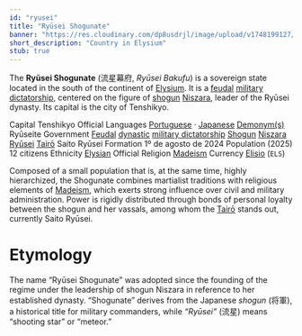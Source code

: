 ```yaml
---
id: "ryusei"
title: "Ryūsei Shogunate"
banner: "https://res.cloudinary.com/dp8usdrjl/image/upload/v1748199127/ryuseiflag_cwz57b.svg"
short_description: "Country in Elysium"
stub: true
---
```


The **Ryūsei Shogunate** (流星幕府, _Ryūsei Bakufu_) is a sovereign state located in the south of
the continent of [Elysium](Elysium). It is a [feudal](https://en.wikipedia.org/wiki/Feudalism)
[military dictatorship](https://en.wikipedia.org/wiki/Military_Dictatorship), centered on the figure
of [shogun](https://en.wikipedia.org/wiki/Shogun) [Niszara](Niszara_Ryūsei), leader of the Ryūsei
dynasty. Its capital is the city of Tenshikyo.

<QuickFacts title="Ryūsei Shogunate" subtitle="流星幕府">
    <CountrySymbols
        flag="https://res.cloudinary.com/dp8usdrjl/image/upload/v1748199127/ryuseiflag_cwz57b.svg"
        coatOfArms="https://res.cloudinary.com/dp8usdrjl/image/upload/v1748199127/ryusei_kllwlj.svg"
    />
    <tr>
        <td>Capital</td>
        <td>Tenshikyo</td>
    </tr>
    <tr>
        <td>Official Languages</td>
        <td>
            <a href="https://en.wikipedia.org/wiki/Portuguese_language">Portuguese</a> &centerdot;
            <a href="https://en.wikipedia.org/wiki/Japanese_language">Japanese</a>
        </td>
    </tr>
    <tr>
        <td>
            <a href="https://en.wikipedia.org/wiki/Demonym">Demonym(s)</a>
        </td>
        <td>Ryūseite</td>
    </tr>
    <tr>
        <td>Government</td>
        <td>
            <a href="https://en.wikipedia.org/wiki/Feudalism">Feudal</a>
            <a href="https://en.wikipedia.org/wiki/Dynasty">dynastic</a>
            <a href="https://en.wikipedia.org/wiki/Military_dictatorship">military dictatorship</a>
        </td>
    </tr>
    <tr class="small">
        <td>
            <a href="https://en.wikipedia.org/wiki/Shogun">Shogun</a>
        </td>
        <td>
            <a href="Niszara_Ryūsei">Niszara Ryūsei</a>
        </td>
    </tr>
    <tr class="small">
        <td>
            <a href="https://en.wikipedia.org/wiki/Tair%C5%8D">Tairō</a>
        </td>
        <td>Saito Ryūsei</td>
    </tr>
    <tr>
        <td>Formation</td>
        <td>1º de agosto de 2024</td>
    </tr>
    <tr>
        <td>Population (2025)</td>
        <td>12 citizens</td>
    </tr>
    <tr>
        <td>Ethnicity</td>
        <td>
            <a href="Elysium">Elysian</a>
        </td>
    </tr>
    <tr>
        <td>Official Religion</td>
        <td>
            <a href="Madeism">Madeism</a>
        </td>
    </tr>
    <tr>
        <td>Currency</td>
        <td>
            <a href="Elisio">Elisio</a> (<code>ELS</code>)
        </td>
    </tr>
</QuickFacts>

Composed of a small population that is, at the same time, highly hierarchized, the Shogunate
combines martialist traditions with religious elements of [Madeism](Madeism), which exerts strong
influence over civil and military administration. Power is rigidly distributed through bonds of
personal loyalty between the shogun and her vassals, among whom the
[Tairō](https://en.wikipedia.org/wiki/Tair%C5%8D) stands out, currently Saito Ryūsei.

# Etymology

The name “Ryūsei Shogunate” was adopted since the founding of the regime under the leadership of
shogun Niszara in reference to her established dynasty. “Shogunate” derives from the Japanese
_shogun_ (将軍), a historical title for military commanders, while _“Ryūsei”_ (流星) means “shooting
star” or “meteor.”
